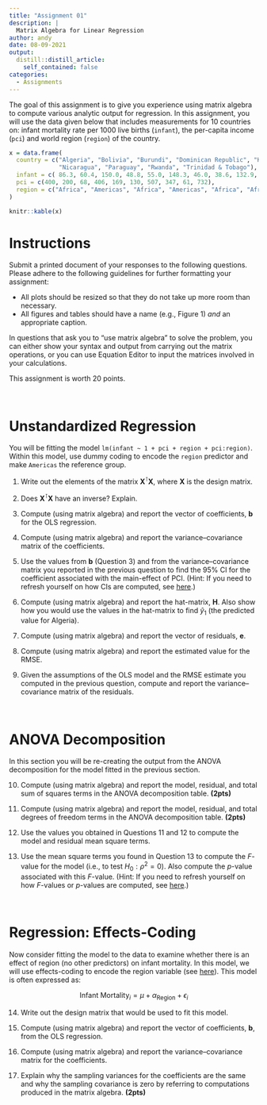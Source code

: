 ```yaml
---
title: "Assignment 01"
description: |
  Matrix Algebra for Linear Regression
author: andy
date: 08-09-2021
output:
  distill::distill_article:
    self_contained: false
categories:
  - Assignments
---
```



The goal of this assignment is to give you experience using matrix algebra to compute various analytic output for regression. In this assignment, you will use the data given below that includes measurements for 10 countries on: infant mortality rate per 1000 live births (`infant`), the per-capita income (`pci`) and world region (`region`) of the country. 

```r
x = data.frame(
  country = c("Algeria", "Bolivia", "Burundi", "Dominican Republic", "Kenya", "Malawi", 
              "Nicaragua", "Paraguay", "Rwanda", "Trinidad & Tobago"),
  infant = c( 86.3, 60.4, 150.0, 48.8, 55.0, 148.3, 46.0, 38.6, 132.9, 26.2),
  pci = c(400, 200, 68, 406, 169, 130, 507, 347, 61, 732),
  region = c("Africa", "Americas", "Africa", "Americas", "Africa", "Africa", "Americas", "Americas", "Africa", "Americas")
)

knitr::kable(x)
```



<!-- - [[CSV]](https://raw.githubusercontent.com/zief0002/epsy-8251/master/data/broadband.csv) -->
<!-- - [[Data Codebook]](http://zief0002.github.io/epsy-8251/codebooks/broadband.html) -->


<!-- ```{r echo=FALSE, out.width="60%", fig.align='center'} -->
<!-- knitr::include_graphics("figs/assign-01.png") -->
<!-- ``` -->


# Instructions

Submit a printed document of your responses to the following questions. Please adhere to the following guidelines for further formatting your assignment:

- All plots should be resized so that they do not take up more room than necessary. 
- All figures and tables should have a name (e.g., Figure 1) *and* an appropriate caption.

In questions that ask you to "use matrix algebra" to solve the problem, you can either show your syntax and output from carrying out the matrix operations, or you can use Equation Editor to input the matrices involved in your calculations.

This assignment is worth 20 points.


<br />

# Unstandardized Regression

You will be fitting the model `lm(infant ~ 1 + pci + region + pci:region)`. Within this model, use dummy coding to encode the `region` predictor and make `Americas` the reference group. 

1. Write out the elements of the matrix $\mathbf{X}^{\intercal}\mathbf{X}$, where $\mathbf{X}$ is the design matrix.  

2. Does $\mathbf{X}^{\intercal}\mathbf{X}$ have an inverse? Explain.

3. Compute (using matrix algebra) and report the vector of coefficients, **b** for the OLS regression.

4. Compute (using matrix algebra) and report the variance--covariance matrix of the coefficients.

5. Use the values from **b** (Question 3) and from the variance--covariance matrix you reported in the previous question to find the 95% CI for the coefficient associated with the main-effect of PCI. (Hint: If you need to refresh yourself on how CIs are computed, see [here](https://zief0002.github.io/epsy-8252/misc/s21-05-probability-distributions-in-regression.html).)

6. Compute (using matrix algebra) and report the hat-matrix, **H**. Also show how you would use the values in the hat-matrix to find $\hat{y}_1$ (the predicted value for Algeria).

7. Compute (using matrix algebra) and report the vector of residuals, **e**.

8. Compute (using matrix algebra) and report the estimated value for the RMSE.

9. Given the assumptions of the OLS model and the RMSE estimate you computed in the previous question, compute and report the variance--covariance matrix of the residuals.


<br />


# ANOVA Decomposition

In this section you will be re-creating the output from the ANOVA decomposition for the model fitted in the previous section.

10. Compute (using matrix algebra) and report the model, residual, and total sum of squares terms in the ANOVA decomposition table. **(2pts)**

11. Compute (using matrix algebra) and report the model, residual, and total degrees of freedom terms in the ANOVA decomposition table. **(2pts)**

12. Use the values you obtained in Questions 11 and 12 to compute the model and residual mean square terms.

13. Use the mean square terms you found in Question 13 to compute the *F*-value for the model (i.e., to test $H_0:\rho^2=0$). Also compute the *p*-value associated with this *F*-value. (Hint: If you need to refresh yourself on how *F*-values or *p*-values are computed, see [here](https://zief0002.github.io/epsy-8252/misc/s21-05-probability-distributions-in-regression.html).)

<br />


# Regression: Effects-Coding

Now consider fitting the model to the data to examine whether there is an effect of region (no other predictors) on infant mortality. In this model, we will use effects-coding to encode the region variable (see [here](https://stats.idre.ucla.edu/other/mult-pkg/faq/general/faqwhat-is-effect-coding/)). This model is often expressed as:

$$
\mathrm{Infant~Mortality}_i = \mu + \alpha_{\mathrm{Region}} + \epsilon_i 
$$

14. Write out the design matrix that would be used to fit this model.

15. Compute (using matrix algebra) and report the vector of coefficients, **b**, from the OLS regression.

16. Compute (using matrix algebra) and report the variance--covariance matrix for the coefficients.

17. Explain why the sampling variances for the coefficients are the same and why the sampling covariance is zero by referring to computations produced in the matrix algebra. **(2pts)**


